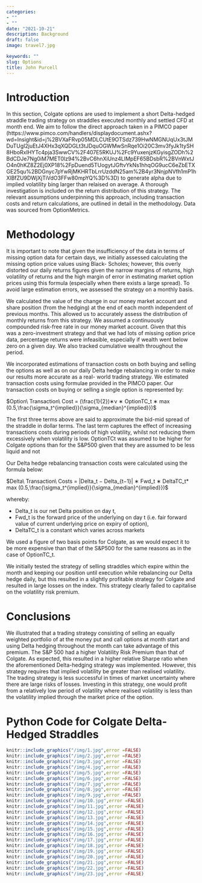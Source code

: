 ```yaml
---
categories:  
- ""    
- ""
date: "2021-10-21"
description: Background 
draft: false
image: travel7.jpg 

keywords: ""
slug: Options
title: John Purcell
---
```

# Introduction

In this section, Colgate options are used to implement a short Delta-hedged straddle trading strategy on straddles executed monthly and settled CFD at month end. We aim to follow the direct approach taken in a PIMCO paper (https://www.pimco.com/handlers/displaydocument.ashx?wd=Insight&id=j%2BVXaFRvp05MDLCUtE9OTSdz739HwNMGNUqUx3tJMDuTUgI2juEtJ4XHx3qXQDGLt3tJDquOGWMwSnRqe1Oi20C3mv3fyJk1tySH8HboRxIHYTc4pja3SwwCV%2F407E5RKUJ%2Fc9YuxenjzKGyisgZODh%2BdCDJe7Ng0iM7MET0lz94%2BvC6hnXiUnz4LIMpEF65BDsbR%2BVnWxtJO4n0hKZ8Z2Ej0XP18%2FpDuend5TUogytJGftvYkNs1hhqOG9ucC6eZbETXGE25qu%2BDGnyc7pYwRjMKHRTbLrrUzddN25am%2B4yr3NnjpNVfh1mP1hXlBfZU9DWjXjTiVdO3FFw80mpYQ%3D%3D) to generate alpha due to implied volatility bing larger than relaised on average. A thorough investigation is included on the return distribution of this strategy. The relevant assumptions underpinning this approach, including transaction costs and return calculations, are outlined in detail in the methodology. Data was sourced from OptionMetrics.


# Methodology

It is important to note that given the insufficiency of the data in terms of missing option data for certain days, we initially assessed calculating the missing option price values using Black-
Scholes; however, this overly distorted our daily returns figures given the narrow margins of returns, high volatility of returns and the high margin of error in estimating market option prices using this formula (especially when there exists a large spread). To avoid large estimation errors, we assessed the strategy on a monthly basis.

We calculated the value of the change in our money market account and share position (from the hedging) at the end of each month independent of previous months. This allowed us to accurately assess the distribution of monthly returns from this strategy. We assumed a continuously compounded risk-free rate in our money market account. Given that this was a zero-investment strategy and that we had lots of missing option price data, percentage returns were infeasible, especially if wealth went below zero on a given day. We also tracked cumulative wealth throughout the period. 

We incorporated estimations of transaction costs on both buying and selling the options as well as on our daily Delta hedge rebalancing in order to make our results more accurate as a real-
world trading strategy. We estimated transaction costs using formulae provided in the PIMCO paper. Our transaction costs on buying or selling a single option is represented by:

$Option\ Transaction\ Cost = (\frac{1}{2})∗ν ∗ OptionTC_t ∗ max (0.5,\frac{\sigma_t^{implied}}{\sigma_{median}^{implied}})$

The first three terms above are said to approximate the bid-mid spread of the straddle in dollar
terms. The last term captures the effect of increasing transactions costs during periods of high
volatility, whilst not reducing them excessively when volatility is low. OptionTCt was
assumed to be higher for Colgate options than for the S&P500 given that they are assumed to be less liquid and not

Our Delta hedge rebalancing transaction costs were calculated using the formula below: 

$Delta\ Transaction\ Costs = |Delta_t − Delta_{t−1}| ∗ Fwd_t ∗ DeltaTC_t* max (0.5,\frac{\sigma_t^{implied}}{\sigma_{median}^{implied}})$

whereby:

 - Delta_t is our net Delta position on day t,
 - Fwd_t is the forward price of the underlying on day t (i.e. fair forward value of current underlying price on expiry of option),
 - DeltaTC_t is a constant which varies across markets

We used a figure of two basis points for Colgate, as we would expect it to be more expensive than that of the S&P500 for the same reasons as in the case of OptionTC_t.

We initially tested the strategy of selling straddles which expire within the month and keeping
our position until execution while rebalancing our Delta hedge daily, but this resulted in a
slightly profitable strategy for Colgate and resulted in large losses on the index. This strategy
clearly failed to capitalise on the volatility risk premium.


# Conclusions

We illustrated that a trading strategy consisting of selling an equally weighted portfolio of at the money put and call options at month start and using Delta hedging throughout the month can take advantage of this premium. The S&P 500 had a higher Volatility Risk Premium than that of Colgate. As expected, this resulted in a higher relative Sharpe ratio when the aforementioned Delta-hedging strategy was implemented. However, this strategy requires that implied volatility be greater than realised volatility. The trading strategy is less successful in times of market uncertainty where there are large risks of losses. Investing in this strategy, one would profit from a relatively low period of volatility where realised volatility is less than the volatility implied through the market price of the option.  

# Python Code for Colgate Delta-Hedged Straddles

```r
knitr::include_graphics("/img/1.jpg",error =FALSE)
knitr::include_graphics("/img/2.jpg",error =FALSE)
knitr::include_graphics("/img/3.jpg",error =FALSE)
knitr::include_graphics("/img/4.jpg",error =FALSE)
knitr::include_graphics("/img/5.jpg",error =FALSE)
knitr::include_graphics("/img/6.jpg",error =FALSE)
knitr::include_graphics("/img/7.jpg",error =FALSE)
knitr::include_graphics("/img/8.jpg",error =FALSE)
knitr::include_graphics("/img/9.jpg",error =FALSE)
knitr::include_graphics("/img/10.jpg",error =FALSE)
knitr::include_graphics("/img/11.jpg",error =FALSE)
knitr::include_graphics("/img/12.jpg",error =FALSE)
knitr::include_graphics("/img/13.jpg",error =FALSE)
knitr::include_graphics("/img/14.jpg",error =FALSE)
knitr::include_graphics("/img/15.jpg",error =FALSE)
knitr::include_graphics("/img/16.jpg",error =FALSE)
knitr::include_graphics("/img/17.jpg",error =FALSE)
knitr::include_graphics("/img/18.jpg",error =FALSE)
knitr::include_graphics("/img/19.jpg",error =FALSE)
knitr::include_graphics("/img/20.jpg",error =FALSE)
knitr::include_graphics("/img/21.jpg",error =FALSE)
knitr::include_graphics("/img/22.jpg",error =FALSE)
knitr::include_graphics("/img/23.jpg",error =FALSE)
```